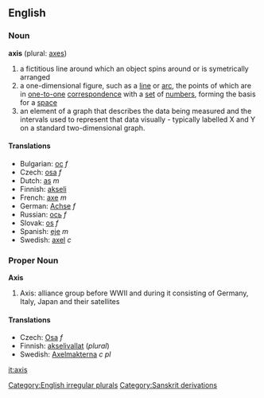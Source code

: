 ==English==
===Noun===
'''axis''' (plural: [[axes]])

# a fictitious line around which an object spins around or is symetrically arranged
# a one-dimensional figure, such as a [[line]] or [[arc]], the points of which are in [[one-to-one]] [[correspondence]] with a [[set]] of [[number]]s, forming the basis for a [[space]]
# an element of a graph that describes the data being measured and the intervals used to represent that data visually - typically labelled X and Y on a standard two-dimensional graph.

====Translations====

*Bulgarian: [[ос]] ''f''
*Czech: [[osa]] ''f''
*Dutch: [[as]] ''m''
*Finnish: [[akseli]]
*French: [[axe]] ''m''
*German: [[Achse]] ''f''
*Russian: [[oсь]]  ''f''
*Slovak: [[os]] ''f''
*Spanish: [[eje]] ''m''
*Swedish: [[axel]] ''c''

===Proper Noun===
'''Axis'''

# Axis: alliance group before WWII and during it consisting of Germany, Italy, Japan and their satellites 

====Translations====
*Czech: [[Osa]] ''f''
*Finnish: [[akselivallat]] (''plural'')
*Swedish: [[Axelmakterna]] ''c pl''

[[it:axis]]
[[Category:English irregular plurals]]
[[Category:Sanskrit derivations]]